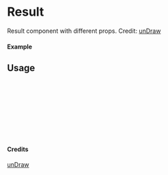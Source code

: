 
<Meta of={Result} title="unDraw/Result" />

# Result

Result component with different props.
Credit: [unDraw](https://undraw.co/illustrations)

#### Example

<Canvas of={Result.Primary} />

## Usage

```ts
import { Result } from "yadl-ui";

const Example = () => {
  return (
      <Result />
  );
};

export default Example;
```

#### Credits
[unDraw](https://undraw.co/illustrations)
